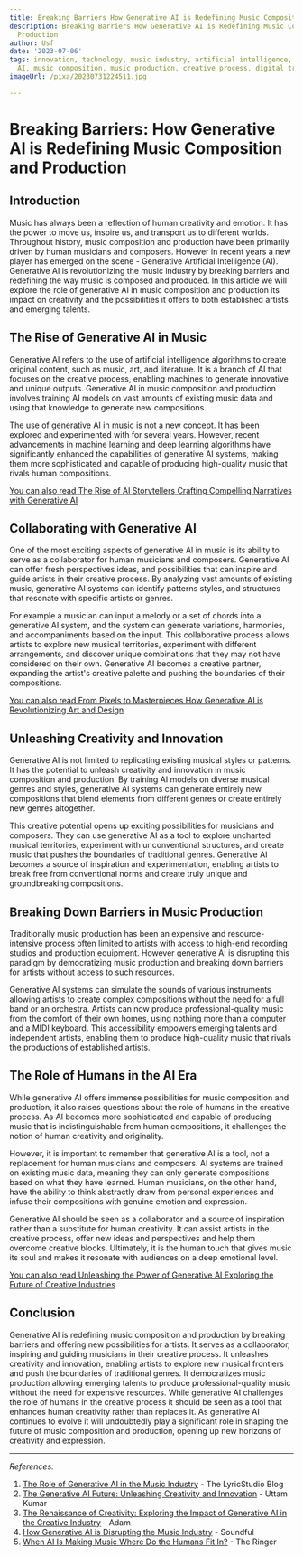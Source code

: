 ```yaml
---
title: Breaking Barriers How Generative AI is Redefining Music Composition and Production
description: Breaking Barriers How Generative AI is Redefining Music Composition and
  Production
author: Usf
date: '2023-07-06'
tags: innovation, technology, music industry, artificial intelligence, generative
  AI, music composition, music production, creative process, digital transformation
imageUrl: /pixa/20230731224511.jpg

---
```

# Breaking Barriers: How Generative AI is Redefining Music Composition and Production

## Introduction

Music has always been a reflection of human creativity and  emotion.  It has the power to move us, inspire  us, and transport us to different worlds. Throughout history, music composition and production  have been primarily driven by human musicians  and composers. However in recent years a new  player has emerged on the scene - Generative Artificial  Intelligence (AI). Generative AI is revolutionizing the music industry by breaking barriers  and  redefining the way music is composed and produced. In this  article we will  explore the role of generative AI in music composition and production its impact on creativity and the possibilities it offers to both established artists and  emerging talents.

## The Rise of Generative AI in Music

Generative AI refers to the use of artificial intelligence algorithms to  create original content, such as  music, art, and literature. It is  a branch of  AI that focuses on the creative process,  enabling machines to  generate innovative and unique outputs. Generative AI in music composition and production involves training AI models on vast amounts of  existing music data and using that knowledge to generate new compositions.

The use of generative AI in music is not a new concept. It has  been explored and  experimented with for  several years. However, recent advancements in machine learning and deep learning algorithms have  significantly enhanced the capabilities  of generative AI systems, making them more sophisticated and capable of producing high-quality music that rivals  human  compositions.

[You  can  also read The Rise  of AI Storytellers  Crafting Compelling Narratives with Generative AI](The%20Rise%20of%20AI%20Storytellers%20Crafting%20Compelling%20Narratives%20with%20Generative%20AI)


## Collaborating with Generative AI

One of the most exciting aspects of generative AI in music is its  ability to serve as a collaborator for human musicians and composers. Generative AI can offer fresh perspectives ideas, and  possibilities that can inspire and guide artists in their creative process. By analyzing vast amounts of existing  music, generative AI  systems can identify patterns  styles, and  structures that  resonate with specific artists or genres.

For example a musician can  input a melody or a set of chords into a generative AI system, and the system  can generate  variations, harmonies, and accompaniments based on the input. This  collaborative process allows artists to explore new musical territories, experiment with different arrangements, and discover unique combinations  that  they may not have considered on their own. Generative AI becomes a creative partner, expanding the artist's creative palette and pushing the boundaries of their compositions.

[You can also read From Pixels to Masterpieces How Generative AI  is Revolutionizing Art and Design](From%20Pixels%20to%20Masterpieces%20How%20Generative%20AI%20is%20Revolutionizing%20Art%20and%20Design)


## Unleashing Creativity and Innovation

Generative AI is not limited to replicating  existing musical styles or patterns. It has the potential to unleash creativity and innovation in music composition and production. By training AI models on diverse musical genres and styles, generative AI systems can generate entirely  new compositions that blend elements from different genres or create entirely new  genres altogether.

This creative potential opens up exciting possibilities for musicians and composers.  They can use generative AI as a tool to explore uncharted musical  territories, experiment with unconventional structures, and create music  that pushes the  boundaries of traditional genres. Generative AI becomes a source of inspiration and experimentation, enabling artists to break  free from conventional norms and create truly unique and groundbreaking compositions.

## Breaking Down  Barriers in Music Production

Traditionally music production has  been an expensive and resource-intensive process  often limited to artists with access to high-end recording studios and production equipment. However generative AI is  disrupting this paradigm by democratizing music production and breaking down barriers for artists without access to such resources.

Generative AI systems can simulate the sounds of various instruments allowing  artists to create complex compositions without the need for a full band or an orchestra. Artists can now produce professional-quality music from the comfort of their own homes, using nothing more than a computer and a MIDI keyboard.  This accessibility empowers emerging talents and independent  artists, enabling them to produce high-quality music that  rivals the productions of established artists.

##  The Role of Humans in the AI Era

While  generative AI offers immense possibilities for music composition and production, it also raises questions about the role of humans in the creative process. As AI becomes more sophisticated and capable of producing music that is  indistinguishable from human compositions, it  challenges the notion of human creativity and originality.

However, it is important to remember  that  generative AI is a tool,  not a  replacement for human musicians and composers. AI systems are trained on existing music data,  meaning they  can only  generate compositions based on what they have learned.  Human musicians, on the other hand, have the ability  to think abstractly draw from  personal experiences and  infuse  their compositions with genuine emotion  and expression.

Generative AI should be seen as a collaborator and a source of inspiration rather than a substitute for human  creativity. It can assist artists in the  creative process, offer new  ideas and perspectives and help them  overcome creative blocks. Ultimately, it is the  human  touch that gives  music its soul and makes  it resonate with audiences on a deep  emotional  level.

[You can also read Unleashing the Power of Generative AI  Exploring the  Future of Creative Industries](Unleashing%20the%20Power%20of%20Generative%20AI%20Exploring%20the%20Future%20of%20Creative%20Industries)


## Conclusion

Generative AI is redefining music composition and production by breaking barriers and  offering new possibilities for artists. It serves as a collaborator, inspiring and guiding musicians in their creative process. It unleashes  creativity and innovation, enabling artists to explore new musical  frontiers and push the boundaries of traditional genres. It democratizes  music production allowing emerging talents to produce professional-quality music without the need  for expensive resources. While generative AI challenges the  role of humans in the  creative process it should be seen as a tool that enhances human creativity rather than replaces it. As generative AI continues to evolve it will undoubtedly  play a significant  role in shaping the future of music composition and production,  opening up new horizons of creativity and expression.

---

*References:*

1. [The Role of Generative AI in the Music Industry](https://blog.lyricstudio.net/2023/06/22/the-role-of-generative-ai-in-the-music-industry/) - The LyricStudio Blog
2. [The Generative AI Future: Unleashing Creativity and  Innovation](https://medium.com/@kr-uttam/the-generative-ai-future-unleashing-creativity-and-innovation-b6af50507b3c) - Uttam Kumar
3. [The Renaissance  of Creativity: Exploring the  Impact of Generative AI in the Creative Industry](https://www.linkedin.com/pulse/renaissance-creativity-exploring-impact-generative-ai-adam) - Adam
4. [How Generative AI is Disrupting the Music Industry](https://soundful.com/generative-ai-disrupting-music-industry/) - Soundful
5. [When AI Is  Making Music Where Do  the Humans Fit In?](https://www.theringer.com/music/2023/6/1/23743042/ai-music-chatgpt-drake-weeknd-boomy-voicemod) - The Ringer